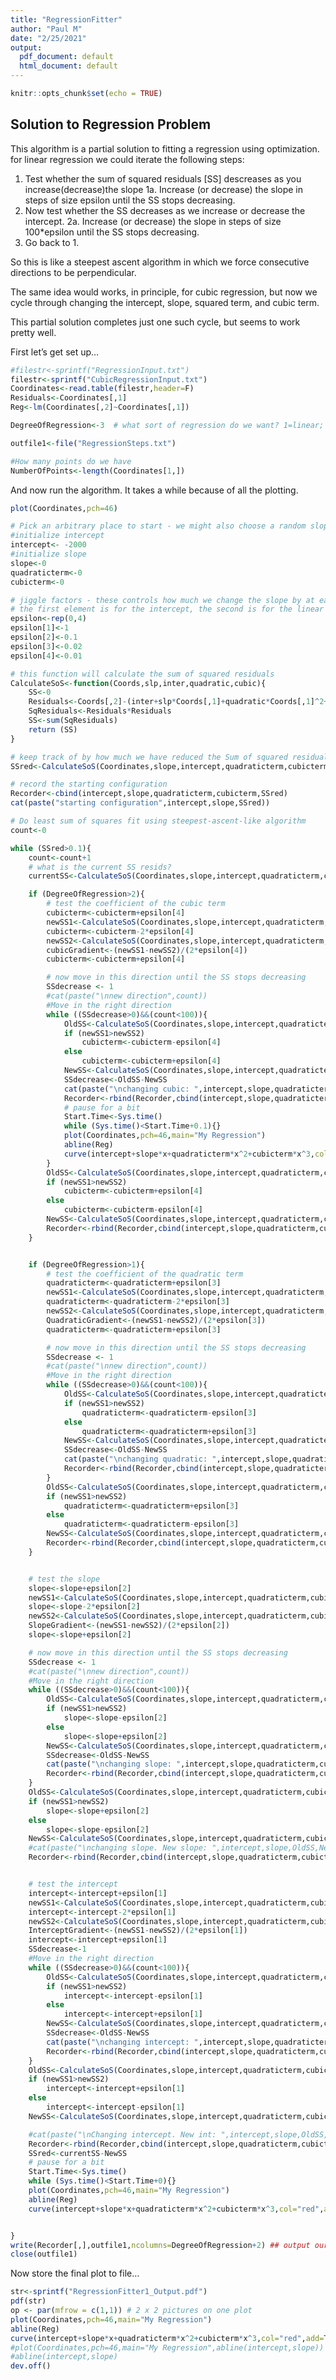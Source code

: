 ```yaml
---
title: "RegressionFitter"
author: "Paul M"
date: "2/25/2021"
output:
  pdf_document: default
  html_document: default
---
```


```r
knitr::opts_chunk$set(echo = TRUE)
```

## Solution to Regression Problem

This algorithm is a partial solution to fitting a regression using optimization.
for linear regression we could iterate the following steps:

1. Test whether the sum of squared residuals [SS] descreases as you increase(decrease)the slope
1a. Increase (or decrease) the slope in steps of size epsilon until the SS stops decreasing.
2. Now test whether the SS decreases as we increase or decrease the intercept.
2a. Increase (or decrease) the slope in steps of size 100*epsilon until the SS stops decreasing.
3. Go back to 1.

So this is like a steepest ascent algorithm in which we force consecutive directions to be perpendicular.

The same idea would works, in principle, for cubic regression, but now we cycle through changing the intercept, slope, squared term, and cubic term.

This partial solution completes just one such cycle, but seems to work pretty well. 

First let's get set up...
```r
#filestr<-sprintf("RegressionInput.txt")
filestr<-sprintf("CubicRegressionInput.txt")
Coordinates<-read.table(filestr,header=F)
Residuals<-Coordinates[,1]
Reg<-lm(Coordinates[,2]~Coordinates[,1])

DegreeOfRegression<-3  # what sort of regression do we want? 1=linear; 2=quadratic; 3=cubic

outfile1<-file("RegressionSteps.txt")

#How many points do we have
NumberOfPoints<-length(Coordinates[1,])
```

And now run the algorithm. It takes a while because of all the plotting.
```r

plot(Coordinates,pch=46)

# Pick an arbitrary place to start - we might also choose a random slope and intercept
#initialize intercept
intercept<- -2000
#initialize slope
slope<-0
quadraticterm<-0
cubicterm<-0

# jiggle factors - these controls how much we change the slope by at each step
# the first element is for the intercept, the second is for the linear term, the third is for the quadratic term, etc.
epsilon<-rep(0,4)
epsilon[1]<-1
epsilon[2]<-0.1
epsilon[3]<-0.02
epsilon[4]<-0.01

# this function will calculate the sum of squared residuals
CalculateSoS<-function(Coords,slp,inter,quadratic,cubic){
	SS<-0
	Residuals<-Coords[,2]-(inter+slp*Coords[,1]+quadratic*Coords[,1]^2+cubic*Coords[,1]^3)
	SqResiduals<-Residuals*Residuals
	SS<-sum(SqResiduals)
	return (SS)
}

# keep track of by how much we have reduced the Sum of squared residuals
SSred<-CalculateSoS(Coordinates,slope,intercept,quadraticterm,cubicterm)

# record the starting configuration
Recorder<-cbind(intercept,slope,quadraticterm,cubicterm,SSred)
cat(paste("starting configuration",intercept,slope,SSred))

# Do least sum of squares fit using steepest-ascent-like algorithm
count<-0

while (SSred>0.1){
    count<-count+1
	# what is the current SS resids?
	currentSS<-CalculateSoS(Coordinates,slope,intercept,quadraticterm,cubicterm)

	if (DegreeOfRegression>2){
		# test the coefficient of the cubic term
		cubicterm<-cubicterm+epsilon[4]
		newSS1<-CalculateSoS(Coordinates,slope,intercept,quadraticterm,cubicterm)
		cubicterm<-cubicterm-2*epsilon[4]
		newSS2<-CalculateSoS(Coordinates,slope,intercept,quadraticterm,cubicterm)
		cubicGradient<-(newSS1-newSS2)/(2*epsilon[4])
		cubicterm<-cubicterm+epsilon[4]

		# now move in this direction until the SS stops decreasing
		SSdecrease <- 1
		#cat(paste("\nnew direction",count))
		#Move in the right direction
		while ((SSdecrease>0)&&(count<100)){
			OldSS<-CalculateSoS(Coordinates,slope,intercept,quadraticterm,cubicterm)
			if (newSS1>newSS2)
				cubicterm<-cubicterm-epsilon[4]
			else
				cubicterm<-cubicterm+epsilon[4]
			NewSS<-CalculateSoS(Coordinates,slope,intercept,quadraticterm,cubicterm)
			SSdecrease<-OldSS-NewSS
			cat(paste("\nchanging cubic: ",intercept,slope,quadraticterm,cubicterm,OldSS,NewSS,SSred))#
			Recorder<-rbind(Recorder,cbind(intercept,slope,quadraticterm,cubicterm,NewSS))
			# pause for a bit
			Start.Time<-Sys.time()
			while (Sys.time()<Start.Time+0.1){}
			plot(Coordinates,pch=46,main="My Regression")
			abline(Reg)
			curve(intercept+slope*x+quadraticterm*x^2+cubicterm*x^3,col="red",add=TRUE)
		}
		OldSS<-CalculateSoS(Coordinates,slope,intercept,quadraticterm,cubicterm)
		if (newSS1>newSS2)
			cubicterm<-cubicterm+epsilon[4]
		else
			cubicterm<-cubicterm-epsilon[4]
		NewSS<-CalculateSoS(Coordinates,slope,intercept,quadraticterm,cubicterm)
		Recorder<-rbind(Recorder,cbind(intercept,slope,quadraticterm,cubicterm,NewSS))
	}


	if (DegreeOfRegression>1){
		# test the coefficient of the quadratic term
		quadraticterm<-quadraticterm+epsilon[3]
		newSS1<-CalculateSoS(Coordinates,slope,intercept,quadraticterm,cubicterm)
		quadraticterm<-quadraticterm-2*epsilon[3]
		newSS2<-CalculateSoS(Coordinates,slope,intercept,quadraticterm,cubicterm)
		QuadraticGradient<-(newSS1-newSS2)/(2*epsilon[3])
		quadraticterm<-quadraticterm+epsilon[3]

		# now move in this direction until the SS stops decreasing
		SSdecrease <- 1
		#cat(paste("\nnew direction",count))
		#Move in the right direction
		while ((SSdecrease>0)&&(count<100)){
			OldSS<-CalculateSoS(Coordinates,slope,intercept,quadraticterm,cubicterm)
			if (newSS1>newSS2)
				quadraticterm<-quadraticterm-epsilon[3]
			else
				quadraticterm<-quadraticterm+epsilon[3]
			NewSS<-CalculateSoS(Coordinates,slope,intercept,quadraticterm,cubicterm)
			SSdecrease<-OldSS-NewSS
			cat(paste("\nchanging quadratic: ",intercept,slope,quadraticterm,cubicterm,OldSS,NewSS,SSred))#
			Recorder<-rbind(Recorder,cbind(intercept,slope,quadraticterm,cubicterm,NewSS))
		}
		OldSS<-CalculateSoS(Coordinates,slope,intercept,quadraticterm,cubicterm)
		if (newSS1>newSS2)
			quadraticterm<-quadraticterm+epsilon[3]
		else
			quadraticterm<-quadraticterm-epsilon[3]
		NewSS<-CalculateSoS(Coordinates,slope,intercept,quadraticterm,cubicterm)
		Recorder<-rbind(Recorder,cbind(intercept,slope,quadraticterm,cubicterm,NewSS))
	}


	# test the slope
	slope<-slope+epsilon[2]
	newSS1<-CalculateSoS(Coordinates,slope,intercept,quadraticterm,cubicterm)
	slope<-slope-2*epsilon[2]
	newSS2<-CalculateSoS(Coordinates,slope,intercept,quadraticterm,cubicterm)
	SlopeGradient<-(newSS1-newSS2)/(2*epsilon[2])
	slope<-slope+epsilon[2]

	# now move in this direction until the SS stops decreasing
	SSdecrease <- 1
	#cat(paste("\nnew direction",count))
	#Move in the right direction
	while ((SSdecrease>0)&&(count<100)){
		OldSS<-CalculateSoS(Coordinates,slope,intercept,quadraticterm,cubicterm)
		if (newSS1>newSS2)
			slope<-slope-epsilon[2]
		else
			slope<-slope+epsilon[2]
		NewSS<-CalculateSoS(Coordinates,slope,intercept,quadraticterm,cubicterm)
		SSdecrease<-OldSS-NewSS
		cat(paste("\nchanging slope: ",intercept,slope,quadraticterm,cubicterm,OldSS,NewSS,SSred))#
		Recorder<-rbind(Recorder,cbind(intercept,slope,quadraticterm,cubicterm,NewSS))
	}
	OldSS<-CalculateSoS(Coordinates,slope,intercept,quadraticterm,cubicterm)
	if (newSS1>newSS2)
		slope<-slope+epsilon[2]
	else
		slope<-slope-epsilon[2]
	NewSS<-CalculateSoS(Coordinates,slope,intercept,quadraticterm,cubicterm)
	#cat(paste("\nchanging slope. New slope: ",intercept,slope,OldSS,NewSS))#
	Recorder<-rbind(Recorder,cbind(intercept,slope,quadraticterm,cubicterm,NewSS))


	# test the intercept
	intercept<-intercept+epsilon[1]
	newSS1<-CalculateSoS(Coordinates,slope,intercept,quadraticterm,cubicterm)
	intercept<-intercept-2*epsilon[1]
	newSS2<-CalculateSoS(Coordinates,slope,intercept,quadraticterm,cubicterm)
	InterceptGradient<-(newSS1-newSS2)/(2*epsilon[1])
	intercept<-intercept+epsilon[1]
	SSdecrease<-1
	#Move in the right direction
	while ((SSdecrease>0)&&(count<100)){
		OldSS<-CalculateSoS(Coordinates,slope,intercept,quadraticterm,cubicterm)
		if (newSS1>newSS2)
			intercept<-intercept-epsilon[1]
		else
			intercept<-intercept+epsilon[1]
		NewSS<-CalculateSoS(Coordinates,slope,intercept,quadraticterm,cubicterm)
		SSdecrease<-OldSS-NewSS
		cat(paste("\nchanging intercept: ",intercept,slope,quadraticterm,cubicterm,OldSS,NewSS,SSred))#
		Recorder<-rbind(Recorder,cbind(intercept,slope,quadraticterm,cubicterm,NewSS))
	}
	OldSS<-CalculateSoS(Coordinates,slope,intercept,quadraticterm,cubicterm)
	if (newSS1>newSS2)
		intercept<-intercept+epsilon[1]
	else
		intercept<-intercept-epsilon[1]
	NewSS<-CalculateSoS(Coordinates,slope,intercept,quadraticterm,cubicterm)

	#cat(paste("\nChanging intercept. New int: ",intercept,slope,OldSS,NewSS))#
	Recorder<-rbind(Recorder,cbind(intercept,slope,quadraticterm,cubicterm,NewSS))
	SSred<-currentSS-NewSS
	# pause for a bit
	Start.Time<-Sys.time()
	while (Sys.time()<Start.Time+0){}
	plot(Coordinates,pch=46,main="My Regression")
	abline(Reg)
	curve(intercept+slope*x+quadraticterm*x^2+cubicterm*x^3,col="red",add=TRUE)


}
write(Recorder[,],outfile1,ncolumns=DegreeOfRegression+2) ## output our path
close(outfile1)
```

Now store the final plot to file...
```r
str<-sprintf("RegressionFitter1_Output.pdf")
pdf(str)
op <- par(mfrow = c(1,1)) # 2 x 2 pictures on one plot
plot(Coordinates,pch=46,main="My Regression")
abline(Reg)
curve(intercept+slope*x+quadraticterm*x^2+cubicterm*x^3,col="red",add=TRUE)
#plot(Coordinates,pch=46,main="My Regression",abline(intercept,slope))
#abline(intercept,slope)
dev.off()
```
